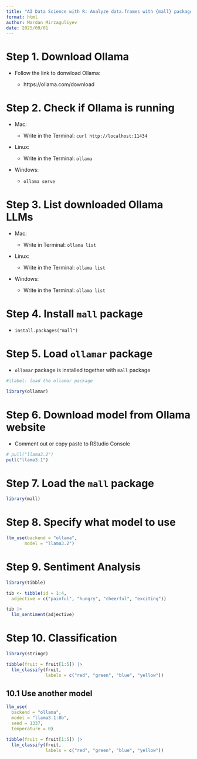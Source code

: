 ```yaml
---
title: "AI Data Science with R: Analyze data.frames with {mall} package"
format: html
author: Mardan Mirzaguliyev
date: 2025/09/01
---
```


# Step 1. Download Ollama

-   Follow the link to donwload Ollama:

    -   https://ollama.com/download

# Step 2. Check if Ollama is running

-   Mac:

    -   Write in the Terminal: `curl http://localhost:11434`

-   Linux:

    -   Write in the Terminal: `ollama`

-   Windows:

    -   `ollama serve`

# Step 3. List downloaded Ollama LLMs

-   Mac:

    -   Write in Terminal: `ollama list`

-   Linux:

    -   Write in the Terminal: `ollama list`

-   Windows:

    -   Write in the Terminal: `ollama list`

# Step 4. Install `mall` package

-   `install.packages("mall")`

# Step 5. Load `ollamar` package

-   `ollamar` package is installed together with `mall` package

```r
#|label: load the ollamar package

library(ollamar)
```

# Step 6. Download model from Ollama website

-   Comment out or copy paste to RStudio Console

```r
# pull("llama3.2")
pull("llama3.1")
```

# Step 7. Load the `mall` package

```r
library(mall)
```

# Step 8. Specify what model to use

```r
llm_use(backend = "ollama",
       model = "llama3.2")
```

# Step 9. Sentiment Analysis

```r
library(tibble)
```

```r
tib <- tibble(id = 1:4,
  adjective = c("painful", "hungry", "cheerful", "exciting"))
```

```r
tib |> 
  llm_sentiment(adjective)
```

# Step 10. Classification

```r
library(stringr)
```

```r
tibble(fruit = fruit[1:5]) |> 
  llm_classify(fruit,
               labels = c("red", "green", "blue", "yellow"))
```

## 10.1 Use another model

```r
llm_use(
  backend = "ollama",
  model = "llama3.1:8b",
  seed = 1337,
  temperature = 0)
```

```r
tibble(fruit = fruit[1:5]) |> 
  llm_classify(fruit,
               labels = c("red", "green", "blue", "yellow"))
```
